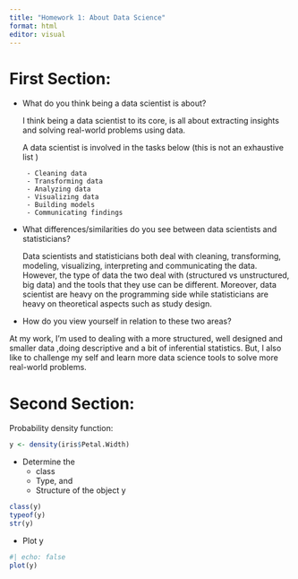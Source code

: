 ```yaml
---
title: "Homework 1: About Data Science"
format: html
editor: visual
---
```


# First Section:

-   What do you think being a data scientist is about?

    I think being a data scientist to its core, is all about extracting insights and solving real-world problems using data.

    A data scientist is involved in the tasks below (this is not an exhaustive list )

    ```         
     - Cleaning data
     - Transforming data
     - Analyzing data
     - Visualizing data
     - Building models
     - Communicating findings 
    ```

-   What differences/similarities do you see between data scientists and statisticians?

    Data scientists and statisticians both deal with cleaning, transforming, modeling, visualizing, interpreting and communicating the data. However, the type of data the two deal with (structured vs unstructured, big data) and the tools that they use can be different. Moreover, data scientist are heavy on the programming side while statisticians are heavy on theoretical aspects such as study design.

-   How do you view yourself in relation to these two areas?

At my work, I'm used to dealing with a more structured, well designed and smaller data ,doing descriptive and a bit of inferential statistics. But, I also like to challenge my self and learn more data science tools to solve more real-world problems.

# Second Section:

Probability density function:

```r

y <- density(iris$Petal.Width)

```

-   Determine the
    -   class
    -   Type, and
    -   Structure of the object y

```r
class(y)
typeof(y)
str(y)
```

-   Plot y

```r

#| echo: false
plot(y)
```
